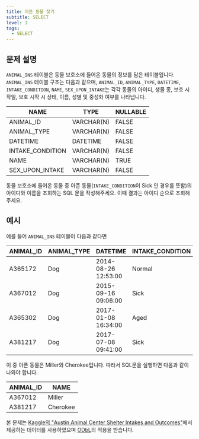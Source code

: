 ```yaml
---
title: 아픈 동물 찾기
subtitle: SELECT
level: 1
tags:
  - SELECT
---
```


## 문제 설명

`ANIMAL_INS` 테이블은 동물 보호소에 들어온 동물의 정보를 담은 테이블입니다. `ANIMAL_INS` 테이블 구조는 다음과 같으며, `ANIMAL_ID`, `ANIMAL_TYPE`, `DATETIME`, `INTAKE_CONDITION`, `NAME`, `SEX_UPON_INTAKE`는 각각 동물의 아이디, 생물 종, 보호 시작일, 보호 시작 시 상태, 이름, 성별 및 중성화 여부를 나타냅니다.

| NAME             | TYPE       | NULLABLE |
| ---------------- | ---------- | -------- |
| ANIMAL_ID        | VARCHAR(N) | FALSE    |
| ANIMAL_TYPE      | VARCHAR(N) | FALSE    |
| DATETIME         | DATETIME   | FALSE    |
| INTAKE_CONDITION | VARCHAR(N) | FALSE    |
| NAME             | VARCHAR(N) | TRUE     |
| SEX_UPON_INTAKE  | VARCHAR(N) | FALSE    |

동물 보호소에 들어온 동물 중 아픈 동물(`INTAKE_CONDITION`이 Sick 인 경우를 뜻함)의 아이디와 이름을 조회하는 SQL 문을 작성해주세요. 이때 결과는 아이디 순으로 조회해주세요.

## 예시

예를 들어 `ANIMAL_INS` 테이블이 다음과 같다면

| ANIMAL_ID | ANIMAL_TYPE | DATETIME            | INTAKE_CONDITION | NAME     | SEX_UPON_INTAKE |
| --------- | ----------- | ------------------- | ---------------- | -------- | --------------- |
| A365172   | Dog         | 2014-08-26 12:53:00 | Normal           | Diablo   | Neutered Male   |
| A367012   | Dog         | 2015-09-16 09:06:00 | Sick             | Miller   | Neutered Male   |
| A365302   | Dog         | 2017-01-08 16:34:00 | Aged             | Minnie   | Spayed Female   |
| A381217   | Dog         | 2017-07-08 09:41:00 | Sick             | Cherokee | Neutered Male   |

이 중 아픈 동물은 Miller와 Cherokee입니다. 따라서 SQL문을 실행하면 다음과 같이 나와야 합니다.

| ANIMAL_ID | NAME     |
| --------- | -------- |
| A367012   | Miller   |
| A381217   | Cherokee |

본 문제는 [Kaggle의 "Austin Animal Center Shelter Intakes and Outcomes"](https://www.kaggle.com/aaronschlegel/austin-animal-center-shelter-intakes-and-outcomes)에서 제공하는 데이터를 사용하였으며 [ODbL](https://opendatacommons.org/licenses/odbl/1.0/)의 적용을 받습니다.
